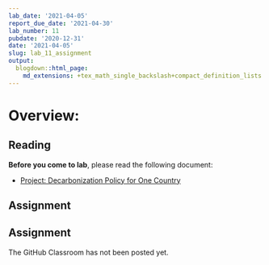 ```yaml
---
lab_date: '2021-04-05'
report_due_date: '2021-04-30'
lab_number: 11
pubdate: '2020-12-31'
date: '2021-04-05'
slug: lab_11_assignment
output:
  blogdown::html_page:
    md_extensions: +tex_math_single_backslash+compact_definition_lists
---
```


# Overview:

## Reading

**Before you come to lab**, please read the following document:

* [Project: Decarbonization Policy for One Country](/lab_docs/lab_11_assignment){target="_blank"}

## Assignment

## Assignment

The GitHub Classroom has not been posted yet.
